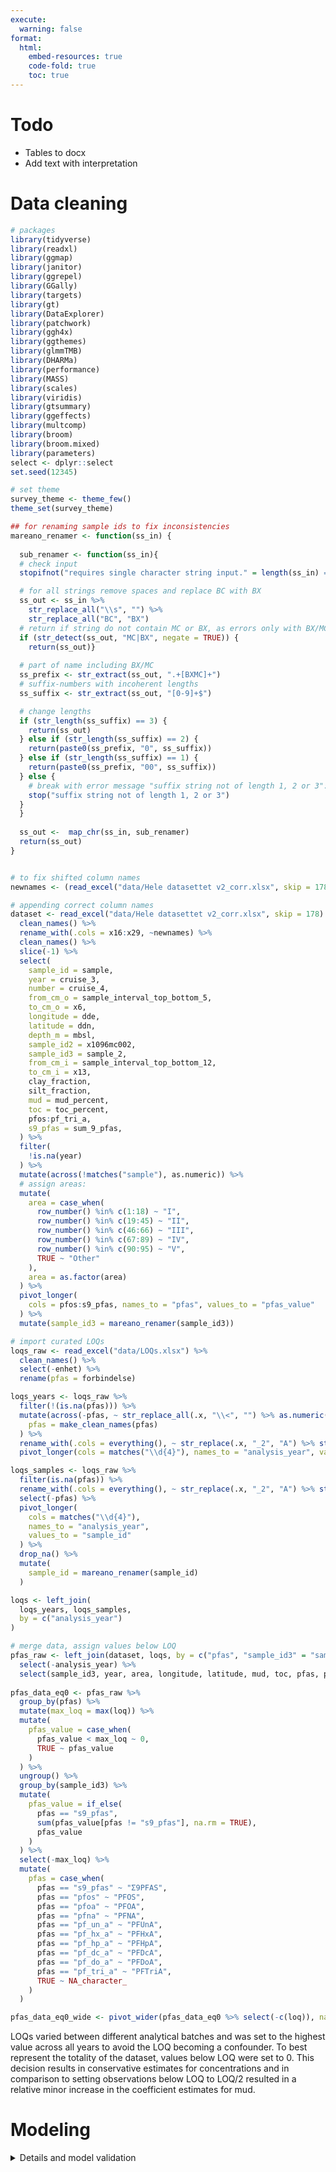 ```yaml
---
execute:
  warning: false
format:
  html:
    embed-resources: true
    code-fold: true
    toc: true
---
```

# Todo
-   Tables to docx
-   Add text with interpretation

# Data cleaning
```r
# packages
library(tidyverse)
library(readxl)
library(ggmap)
library(janitor)
library(ggrepel)
library(GGally)
library(targets)
library(gt)
library(DataExplorer)
library(patchwork)
library(ggh4x)
library(ggthemes)
library(glmmTMB)
library(DHARMa)
library(performance)
library(MASS)
library(scales)
library(viridis)
library(gtsummary)
library(ggeffects)
library(multcomp)
library(broom)
library(broom.mixed)
library(parameters)
select <- dplyr::select
set.seed(12345)

# set theme
survey_theme <- theme_few()
theme_set(survey_theme)

## for renaming sample ids to fix inconsistencies
mareano_renamer <- function(ss_in) {
  
  sub_renamer <- function(ss_in){
  # check input
  stopifnot("requires single character string input." = length(ss_in) == 1 && is.character(ss_in))

  # for all strings remove spaces and replace BC with BX
  ss_out <- ss_in %>%
    str_replace_all("\\s", "") %>%
    str_replace_all("BC", "BX")
  # return if string do not contain MC or BX, as errors only with BX/MC
  if (str_detect(ss_out, "MC|BX", negate = TRUE)) {
    return(ss_out)}
  
  # part of name including BX/MC
  ss_prefix <- str_extract(ss_out, ".+[BXMC]+")
  # suffix-numbers with incoherent lengths
  ss_suffix <- str_extract(ss_out, "[0-9]+$")

  # change lengths
  if (str_length(ss_suffix) == 3) {
    return(ss_out)
  } else if (str_length(ss_suffix) == 2) {
    return(paste0(ss_prefix, "0", ss_suffix))
  } else if (str_length(ss_suffix) == 1) {
    return(paste0(ss_prefix, "00", ss_suffix))
  } else {
    # break with error message "suffix string not of length 1, 2 or 3":
    stop("suffix string not of length 1, 2 or 3")
  }
  }
  
  ss_out <-  map_chr(ss_in, sub_renamer)
  return(ss_out)
}


# to fix shifted column names
newnames <- (read_excel("data/Hele datasettet v2_corr.xlsx", skip = 178) %>% clean_names())[1, 16:29] %>% as_vector()

# appending correct column names
dataset <- read_excel("data/Hele datasettet v2_corr.xlsx", skip = 178) %>%
  clean_names() %>%
  rename_with(.cols = x16:x29, ~newnames) %>%
  clean_names() %>%
  slice(-1) %>%
  select(
    sample_id = sample,
    year = cruise_3,
    number = cruise_4,
    from_cm_o = sample_interval_top_bottom_5,
    to_cm_o = x6,
    longitude = dde,
    latitude = ddn,
    depth_m = mbsl,
    sample_id2 = x1096mc002,
    sample_id3 = sample_2,
    from_cm_i = sample_interval_top_bottom_12,
    to_cm_i = x13,
    clay_fraction,
    silt_fraction,
    mud = mud_percent,
    toc = toc_percent,
    pfos:pf_tri_a,
    s9_pfas = sum_9_pfas,
  ) %>%
  filter(
    !is.na(year)
  ) %>%
  mutate(across(!matches("sample"), as.numeric)) %>%
  # assign areas:
  mutate(
    area = case_when(
      row_number() %in% c(1:18) ~ "I",
      row_number() %in% c(19:45) ~ "II",
      row_number() %in% c(46:66) ~ "III",
      row_number() %in% c(67:89) ~ "IV",
      row_number() %in% c(90:95) ~ "V",
      TRUE ~ "Other"
    ),
    area = as.factor(area)
  ) %>%
  pivot_longer(
    cols = pfos:s9_pfas, names_to = "pfas", values_to = "pfas_value"
  ) %>%
  mutate(sample_id3 = mareano_renamer(sample_id3))

# import curated LOQs
loqs_raw <- read_excel("data/LOQs.xlsx") %>%
  clean_names() %>%
  select(-enhet) %>%
  rename(pfas = forbindelse)

loqs_years <- loqs_raw %>%
  filter(!(is.na(pfas))) %>%
  mutate(across(-pfas, ~ str_replace_all(.x, "\\<", "") %>% as.numeric()),
    pfas = make_clean_names(pfas)
  ) %>%
  rename_with(.cols = everything(), ~ str_replace(.x, "_2", "A") %>% str_replace("_3", "B")) %>%
  pivot_longer(cols = matches("\\d{4}"), names_to = "analysis_year", values_to = "loq")

loqs_samples <- loqs_raw %>%
  filter(is.na(pfas)) %>%
  rename_with(.cols = everything(), ~ str_replace(.x, "_2", "A") %>% str_replace("_3", "B")) %>%
  select(-pfas) %>%
  pivot_longer(
    cols = matches("\\d{4}"),
    names_to = "analysis_year",
    values_to = "sample_id"
  ) %>%
  drop_na() %>% 
  mutate(
    sample_id = mareano_renamer(sample_id)
  )

loqs <- left_join(
  loqs_years, loqs_samples,
  by = c("analysis_year")
)

# merge data, assign values below LOQ
pfas_raw <- left_join(dataset, loqs, by = c("pfas", "sample_id3" = "sample_id")) %>%
  select(-analysis_year) %>%
  select(sample_id3, year, area, longitude, latitude, mud, toc, pfas, pfas_value, loq)
  
pfas_data_eq0 <- pfas_raw %>%
  group_by(pfas) %>%
  mutate(max_loq = max(loq)) %>%
  mutate(
    pfas_value = case_when(
      pfas_value < max_loq ~ 0,
      TRUE ~ pfas_value
    )
  ) %>%
  ungroup() %>%
  group_by(sample_id3) %>%
  mutate(
    pfas_value = if_else(
      pfas == "s9_pfas",
      sum(pfas_value[pfas != "s9_pfas"], na.rm = TRUE),
      pfas_value
    )
  ) %>%
  select(-max_loq) %>% 
  mutate(
    pfas = case_when(
      pfas == "s9_pfas" ~ "Σ9PFAS",
      pfas == "pfos" ~ "PFOS",
      pfas == "pfoa" ~ "PFOA",
      pfas == "pfna" ~ "PFNA",
      pfas == "pf_un_a" ~ "PFUnA",
      pfas == "pf_hx_a" ~ "PFHxA",
      pfas == "pf_hp_a" ~ "PFHpA",
      pfas == "pf_dc_a" ~ "PFDcA",
      pfas == "pf_do_a" ~ "PFDoA",
      pfas == "pf_tri_a" ~ "PFTriA",
      TRUE ~ NA_character_
    )
  )

pfas_data_eq0_wide <- pivot_wider(pfas_data_eq0 %>% select(-c(loq)), names_from = pfas, values_from = pfas_value) %>% ungroup()

```

LOQs varied between different analytical batches and was set to the highest value across all years to avoid the LOQ becoming a confounder. To best represent the totality of the dataset, values below LOQ were set to 0. This decision results in conservative estimates for concentrations and in comparison to setting observations below LOQ to LOQ/2 resulted in a relative minor increase in the coefficient estimates for mud.

# Modeling
<details>
<summary>Details and model validation</summary>

## Fit
A Tweedie model using a logarithmic link function was employed to analyze the data that was censored by the limits of detection. This model incorporated the predictors area, TOC, and mud and was implemented using the 'glmmTMB' package in R. Data exploration showed mud to be collinear with TOC, and stepwise model selection based on Akaike's information criteria showed mud to have higher predictive value than TOC. Thus, area and mud was retained for the regression analysis. To test for differences between the areas, pairwise comparisons were performed using the 'multcomp' package with single-step p-value adjustment. Simulation-based model validation was carried out using the 'DHARMa' and 'ggeffects' packages. The code to reproduce the statistical analysis is provided in an online repository.

```r
pfas_glm <- function(in_dat){
  glmmTMB(data = in_dat, formula = pfas_value ~ area + mud, family = tweedie(link = "log"))
}

pfas_w_models <-
  pfas_data_eq0 %>%
  filter(!(pfas %in% c("PFHxA", "PFDoA", "PFTriA"))) %>%
  ## inspect effect of excluding ares with high PFAS concentrations and high mud content
  # filter(!(area %in% c("I", "V"))) %>%
  mutate(
    pfas = fct_relevel(pfas, c("Σ9PFAS", "PFOS", "PFOA", "PFNA", "PFUnA")),
    pfas_label = pfas
  ) %>%
  arrange(pfas) %>%
  group_by(pfas) %>%
  nest() %>%
  mutate(
    m_fit = map(data, pfas_glm),
    tidy = map(m_fit, ~ broom.mixed::tidy(.x, exponentiate = TRUE)),
    glance = map(m_fit, broom.mixed::glance),
    augment = map2(m_fit, data, ~ broom.mixed::augment(.x, .y)),
    pred = map(m_fit, ~ ggpredict(.x, terms = c("mud [1:100]", "area"))),
    simulated = map(m_fit, ~ simulate(.x, nsim = 25, seed = 12345)),
    sim_data = map2(
      simulated, data, ~ bind_cols(.x, .y) %>%
        pivot_longer(cols = matches("sim"), names_to = "simgroup", values_to = "sim") %>%
        rename(group = area)
    ),
    area_model = map2(m_fit, pfas, ~ glht(.x, linfct = mcp(area = "Tukey"))),
    # # validate parameters:: implementation
    # area_hypothesis = map2(m_fit, pfas, ~ glht(.x, linfct = mcp(area = "Tukey")) %>%
    #   summary(test = adjusted(type = "single-step")) %>%
    #   tidy() %>%
    #   select(-c(term, null.value)) %>%
    #   mutate(estimate = exp(estimate))),
    reg_table = map(m_fit, ~ tbl_regression(.x, exponentiate = TRUE, tidy_fun = broom.mixed::tidy), estimate_fun = purrr::partial(style_ratio, digits = 3))
  )
```


## Model validation

```r
sim_data <- pfas_w_models %>% 
  unnest(sim_data)

pred_data <- pfas_w_models %>% unnest(pred)

pred_data %>% ggplot(aes(x, predicted)) +
  geom_smooth(color = muted("red")) +
  geom_ribbon(aes(ymin = conf.low, ymax = conf.high), alpha = 0.2) +
  geom_point(data = sim_data, aes(x = mud, y = sim), alpha = 0.1, size = 0.2, color = muted("red"))+
  geom_point(aes(x = mud, y = pfas_value),
             data = sim_data %>% distinct(sample_id3, .keep_all = TRUE)) +
  facet_grid(pfas~group, scales = "free")+
  xlab("Mud [%]")+
  ylab("PFAS [\u03BCg/kg]")
```

```r
#| layout-ncol: 2
dharma_printer <- function(mod, in_dat) {
  sim_resid <- simulateResiduals(fittedModel = mod, n = 1000)
  pfas_name <- in_dat$pfas_label[1]
  ## for naming plots
  #   plot.new()
  # mtext(paste(pfas_name), cex = 4)
  testZeroInflation(sim_resid)
  mtext(paste0(pfas_name, "~", str_flatten(mod$frame %>% select(-1) %>% colnames(), collapse = "+")), side = 4, col = 2, cex = 1.5)

  plotQQunif(sim_resid)
  mtext(paste0(pfas_name, "~", str_flatten(mod$frame %>% select(-1) %>% colnames(), collapse = "+")), side = 4, col = 2, cex = 1.5)

  plotResiduals(sim_resid)
  mtext(paste0(pfas_name, "~", str_flatten(mod$frame %>% select(-1) %>% colnames(), collapse = "+"), " (T-P=", glmmTMB:::.tweedie_power(mod) %>% round(digits = 3), ", d=", sigma(mod) %>% round(digits = 3), ")"), side = 4, col = 2, cex = 1.5)

  plotResiduals(mod, form = in_dat$area, sim_residlab = "Area")
  mtext(paste0(pfas_name, "~", str_flatten(mod$frame %>% select(-1) %>% colnames(), collapse = "+")), side = 4, col = 2, cex = 1.5)

  plotResiduals(mod, form = in_dat$toc, sim_residlab = "TOC")
  mtext(paste0(pfas_name, "~", str_flatten(mod$frame %>% select(-1) %>% colnames(), collapse = "+")), side = 4, col = 2, cex = 1.5)

  plotResiduals(sim_resid, form = in_dat$year, sim_residlab = "Year")
  mtext(paste0(pfas_name, "~", str_flatten(mod$frame %>% select(-1) %>% colnames(), collapse = "+")), side = 4, col = 2, cex = 1.5)

  plotResiduals(sim_resid, form = in_dat$latitude, sim_residlab = "Latitude")
  mtext(paste0(pfas_name, "~", str_flatten(mod$frame %>% select(-1) %>% colnames(), collapse = "+")), side = 4, col = 2, cex = 1.5)

  plotResiduals(sim_resid, form = in_dat$longitude, sim_residlab = "Longitude")
  mtext(paste0(pfas_name, "~", str_flatten(mod$frame %>% select(-1) %>% colnames(), collapse = "+")), side = 4, col = 2, cex = 1.5)
}

map2(pfas_w_models$m_fit, pfas_w_models$data, ~ dharma_printer(.x, .y))
```

# Results

## Overview and summary
```r
#| column: page
#| out-width: 100%

map_area_conc <-
  ggmap(tar_read(stadia_map)) +
  geom_point(aes(x = longitude, y = latitude, color = Σ9PFAS, fill = Σ9PFAS, shape = area), data = pfas_data_eq0_wide, position = position_dodge(width = 10), size = 2, alpha = 0.7) +
  labs(x = "Longitude [°E]", y = "Latitude [°N]") +
  scale_color_viridis(option = "magma") +
  scale_fill_viridis(option = "magma") +
  scale_shape_manual(values = c(21, 22, 23, 24, 25)) +
  #change legend label to Area and \u03A39PFAS:
  labs(color = "\u03A39PFAS", shape = "Area")+
  guides(fill = FALSE)

map_area_conc
```

```r
pfas_data_eq0_wide %>%
  group_by(area) %>%
  # mean, sd for each area for each of Σ9PFAS, toc, mud:
  summarise(
  #   Σ9PFAS = mean(Σ9PFAS, na.rm = TRUE),
  #   PFOS = mean(PFOS, na.rm = TRUE),
  #   PFOA = mean(PFOA, na.rm = TRUE),
  #   PFNA = mean(PFNA, na.rm = TRUE),
  #   PFUnA = mean(PFUnA, na.rm = TRUE),
  #   toc = mean(toc, na.rm = TRUE),
  #   mud = mean(mud, na.rm = TRUE),
  across(mud:Σ9PFAS, mean, na.rm = TRUE),
    n = n()
  ) %>% 
  gt() %>%
  fmt_number(columns = 2:13, decimals = 1) %>%
  tab_spanner(label = "Mean", columns = 2:13) %>%
  tab_header(title = "Summary of covariates by area, <LOQ = 0") %>%
  cols_label(
    area = md("**Area**"),
    Σ9PFAS = md("**\u03A39PFAS**"),
    PFHxA = md("**PFHxA**"),
    PFHpA = md("**PFHpA**"),
    PFDcA = md("**PFDcA**"),
    PFOS = md("**PFOS**"),
    PFOA = md("**PFOA**"),
    PFNA = md("**PFNA**"),
    PFTriA = md("**PFTriA**"),
    PFDoA = md("**PFDoA**"),
    PFUnA = md("**PFUnA**"),
    toc = md("**TOC**"),
    mud = md("**Mud**"),
    n = md("**n**")
  )
```

```r
pfas_prop <- pfas_data_eq0 %>%
  # for each area, calculate the proportion of each pfas:
  group_by(area, pfas) %>% 
  summarise(
    pfas_sum = sum(pfas_value, na.rm = TRUE),
  ) %>% 
  group_by(area) %>% 
  mutate(
    pfas_prop = pfas_sum / sum(pfas_sum[pfas != "Σ9PFAS"], na.rm = TRUE)
  ) %>% 
  filter(pfas != "Σ9PFAS")

ggplot(pfas_prop, aes(fill=pfas, y=pfas_prop, x=area)) + 
    geom_bar(position="stack", stat="identity")+
  scale_fill_brewer(palette="Set3")+
  xlab("Area")+ylab("Propotion")+
  #legend title PFAS:
  labs(fill = "")
```

## PFAS vs mud by area

```r
pred_data %>%
  filter(pfas == "Σ9PFAS") %>%
  ggplot(aes(x, predicted)) +
  geom_smooth(color = muted("red")) +
  geom_ribbon(aes(ymin = conf.low, ymax = conf.high), alpha = 0.2) +
  geom_point(aes(x = mud, y = pfas_value),
    data = sim_data %>% filter(pfas == "Σ9PFAS") %>% distinct(sample_id3, .keep_all = TRUE)
  ) +
  facet_wrap(~ group) +
  xlab("Mud [%]") +
  ylab("\u03A39PFAS [\u03BCg/kg]")
```


```r
pred_data %>%
  filter(pfas != "Σ9PFAS") %>%
  ggplot(aes(x, predicted)) +
  geom_smooth(color = muted("red")) +
  geom_ribbon(aes(ymin = conf.low, ymax = conf.high), alpha = 0.2) +
  geom_point(aes(x = mud, y = pfas_value),
    data = sim_data %>% filter(pfas != "Σ9PFAS") %>% distinct(sample_id3, .keep_all = TRUE)
  ) +
  facet_grid(pfas ~ group, scales = "free") +
  xlab("Mud [%]") +
  ylab("[\u03BCg/kg]")
```

## Effect of mud

```r
#| fig-cap: "Relative contribution of mud to the concentration of different PFASes. 1.01 corresponds to 1 % increase of PFAS concentration per % increase in mud."
#| label: fig-mud-contr
pfas_w_models %>%
  select(pfas, m_fit) %>%
  mutate(
    regression_table = map(m_fit, ~ model_parameters(.x, exponentiate = TRUE) %>% add_row(Parameter = "(Tweedie power)", Coefficient = glmmTMB:::.tweedie_power(.x)))
    # tweedie_power = map(m_fit, ~ glmmTMB:::.tweedie_power(.x))
  ) %>%
  unnest(regression_table) %>%
  mutate(
    Parameter = if_else(Component == "dispersion" & Parameter == "(Intercept)", "(Tweedie dispersion)", Parameter)
  ) %>%
  select(pfas, Parameter, Estimate = Coefficient, CI_low, CI_high, p) %>% 
  filter(Parameter == "mud") %>% 
  ggplot(aes(x = Estimate, y = pfas)) + geom_point() + geom_errorbarh(aes(xmin = CI_low, xmax = CI_high)) + geom_vline(xintercept = 1, linetype = "dashed", color = "tomato3") + labs(x = "Exponentiated coefficient of mud", y = "PFAS") +
  scale_x_continuous(breaks = c(1, 1.01, 1.02, 1.03, 1.04, 1.05))+
  scale_y_discrete(limits=rev)
```

## Area hypothesis

Due to a low number of observations above LOQ as shown in @tbl-above-loq, it is not meaningful to compare differences between levels for other substances than Σ9PFAS, PFOS, PFOA and PFNA.

```r
areas_table <- pfas_w_models %>%
  select(pfas, area_model) %>%
  mutate(
    area_hypothesis = map(area_model, ~ model_parameters(.x, exponentiate = TRUE))
  ) %>%
  unnest(area_hypothesis) %>%
  select(-c(area_model, SE, CI, z, df_error))

areas_table %>%
  rename("exp(estimate)" = Coefficient) %>%
  gt(groupname_col = "pfas") %>%
  fmt_number(columns = 3:6, decimals = 2) %>% 
  tab_style(style = list( 
                         cell_text(weight = 'bold')), 
            locations = cells_column_labels(columns=everything())
  ) %>% 
  tab_style(
  style = cell_text(weight = "bold"),
  locations = cells_row_groups(groups = everything())
) %>% 
   tab_style(style = list( 
                         cell_text(weight = 'bold')), 
            locations = cells_body(columns=everything(), 
                                   rows = p <= 0.05)
  )

```


# Supplementary

## Pair plot
```r
ggpairs(pfas_data_eq0_wide %>% 
          select(
            area, mud, toc, Σ9PFAS, PFOS, PFOA, PFNA, PFUnA, PFDcA, PFHpA
          ),progress = FALSE)
```

## Regression table
```r
pfas_w_models %>%
  select(pfas, m_fit) %>%
  mutate(
    regression_table = map(m_fit, ~ model_parameters(.x, exponentiate = TRUE) %>% add_row(Parameter = "(Tweedie power)", Coefficient = glmmTMB:::.tweedie_power(.x)))
    # tweedie_power = map(m_fit, ~ glmmTMB:::.tweedie_power(.x))
  ) %>%
  unnest(regression_table) %>%
  mutate(
    Parameter = if_else(Component == "dispersion" & Parameter == "(Intercept)", "(Tweedie dispersion)", Parameter)
  ) %>%
  select(pfas, Parameter, Estimate = Coefficient, CI_low, CI_high, p) %>%
  gt() %>%
  fmt_number(columns = 4:6, decimals = 2) %>%
  fmt_number(columns = 3, decimals = 3) %>%
  tab_style(
    style = list(
      cell_text(weight = "bold")
    ),
    locations = cells_column_labels(columns = everything())
  ) %>%
  tab_style(
    style = cell_text(weight = "bold"),
    locations = cells_row_groups(groups = everything())
  ) %>%
  tab_header(title = "Regression table", subtitle = "Model coefficients exponentiated, whereas tweedie parameters are not.")
## other reg table implementation
# tbl_merge(pfas_w_models$reg_table, tab_spanner = c("Σ9PFAS", "PFOS", "PFOA", "PFNA", "PFUnA")) %>% as_gt()
```

## Observations above LOQ

```r
#| label: tbl-above-loq
#| tbl-cap: "Number of observations above LOQ for each PFAS out of 95 sampled locations.."
pfas_data_eq0 %>% 
  filter(pfas != "Σ9PFAS") %>% 
  group_by(pfas) %>%
  mutate(max_loq = max(loq, na.rm = TRUE)) %>% 
  summarise(
    n = sum(pfas_value > max_loq),
    n_samples = n_distinct(sample_id3)
  ) %>%
  mutate(
    p = n / n_samples
  ) %>% arrange(desc(p)) %>%
  select(-n_samples) %>%
  gt() %>%
  fmt_percent(columns = vars(p)) %>%
  # tab_header(
  #   title = md("Number of samples above LOQ"),
  #   subtitle = md("Number of samples above LOQ for each PFAS, and the proportion of samples above LOQ.")
  # ) %>%
  cols_label(
    pfas = md("**PFAS**"),
    n = md("**n > LOQ**"),
    p = md("**Proportion > LOQ**")
  )
```


## TOC vs mud
```r
ggplot(pfas_data_eq0_wide, aes(mud, toc))+geom_point()+geom_smooth(method = "lm")+
  xlab("Mud [%]")+
  ylab("TOC")
```

